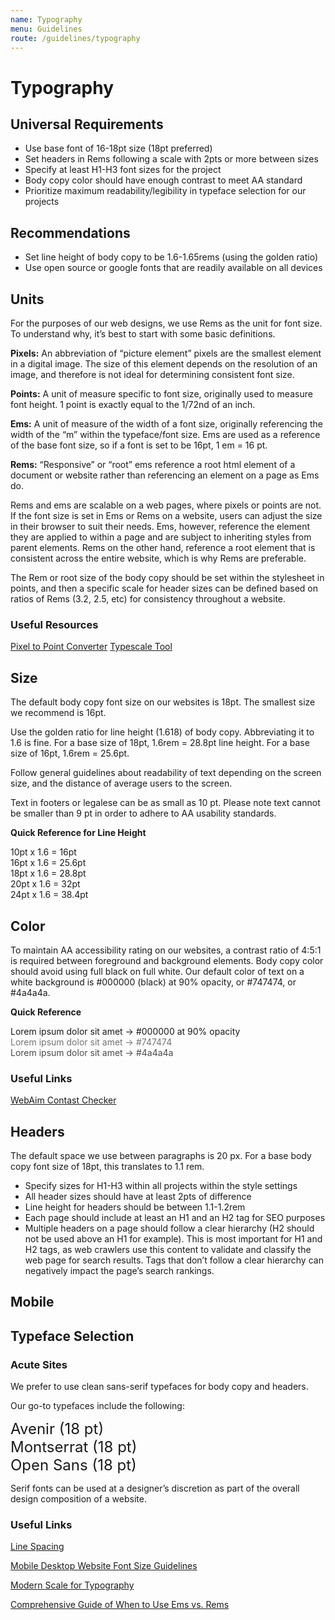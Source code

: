 ```yaml
---
name: Typography
menu: Guidelines
route: /guidelines/typography
---
```


# Typography

## Universal Requirements
<ul>
<li>Use base font of 16-18pt size (18pt preferred)</li>
<li>Set headers in Rems following a scale with 2pts or more between sizes</li>
<li>Specify at least H1-H3 font sizes for the project</li>
<li>Body copy color should have enough contrast to meet AA standard</li>
<li>Prioritize maximum readability/legibility in typeface selection for our projects</li>
</ul>

## Recommendations

<ul>
<li>Set line height of body copy to be 1.6-1.65rems (using the golden ratio)</li>
<li>Use open source or google fonts that are readily available on all devices</li>
</ul>

## Units
<p>For the purposes of our web designs, we use Rems as the unit for font size. To understand why, it’s best to start with some basic definitions.</p>

__Pixels:__ An abbreviation of “picture element” pixels are the smallest element in a digital image. The size of this element depends on the resolution of an image, and therefore is not ideal for determining consistent font size.

__Points:__ A unit of measure specific to font size, originally used to measure font height. 1 point is exactly equal to the 1/72nd of an inch.

__Ems:__ A unit of measure of the width of a font size, originally referencing the width of the “m” within the typeface/font size. Ems are used as a reference of the base font size, so if a font is set to be 16pt, 1 em = 16 pt.

__Rems:__ “Responsive” or “root” ems reference a root html element of a document or website rather than referencing an element on a page as Ems do.

<p>Rems and ems are scalable on a web pages, where pixels or points are not. If the font size is set in Ems or Rems on a website, users can adjust the size in their browser to suit their needs. Ems, however, reference the element they are applied to within a page and are subject to inheriting styles from parent elements. Rems on the other hand, reference a root element that is consistent across the entire website, which is why Rems are preferable.</p>

<p>The Rem or root size of the body copy should be set within the stylesheet in points, and then a specific scale for header sizes can be defined based on ratios of Rems (3.2, 2.5, etc) for consistency throughout a website.</p>


### Useful Resources
[Pixel to Point Converter](http://www.endmemo.com/sconvert/pixelpoint.php)
[Typescale Tool](https://type-scale.com/)

## Size
<p>The default body copy font size on our websites is 18pt. The smallest size we recommend is 16pt.</p>

<p>Use the golden ratio for line height (1.618) of body copy. Abbreviating it to 1.6 is fine. For a base size of 18pt, 1.6rem = 28.8pt line height. For a base size of 16pt, 1.6rem = 25.6pt.</p>
<p>Follow general guidelines about readability of text depending on the screen size, and the distance of average users to the screen.</p>

<p>Text in footers or legalese can be as small as 10 pt. Please note text cannot be smaller than 9 pt in order to adhere to AA usability standards.</p>

__Quick Reference for Line Height__
<div>10pt x 1.6 = 16pt</div>
<div>16pt x 1.6 = 25.6pt</div>
<div>18pt x 1.6 = 28.8pt</div>
<div>20pt x 1.6 = 32pt</div>
<div>24pt x 1.6 = 38.4pt</div>

## Color

To maintain AA accessibility rating on our websites, a contrast ratio of 4:5:1 is required between foreground and background elements. Body copy color should avoid using full black on full white. Our default color of text on a white background is #000000 (black) at 90% opacity, or #747474, or #4a4a4a. 

__Quick Reference__
<div style="color:#000000;opacity:0.9;">Lorem ipsum dolor sit amet &#8594; #000000 at 90% opacity</div>
<div style="color:#747474;">Lorem ipsum dolor sit amet &#8594; #747474</div>
<div style="color:#4a4a4a;">Lorem ipsum dolor sit amet &#8594; #4a4a4a</div>

### Useful Links
[WebAim Contast Checker](https://webaim.org/resources/contrastchecker/)

## Headers
The default space we use between paragraphs is 20 px. For a base body copy font size of 18pt, this translates to 1.1 rem.

<ul>
<li>Specify sizes for H1-H3 within all projects within the style settings</li>
<li>All header sizes should have at least 2pts of difference</li>
<li>Line height for headers should be between 1.1-1.2rem</li>
<li>Each page should include at least an H1 and an H2 tag for SEO purposes</li>
<li>Multiple headers on a page should follow a clear hierarchy (H2 should not be used above an H1 for example). This is most important for H1 and H2 tags, as web crawlers use this content to validate and classify the web page for search results. Tags that don’t follow a clear hierarchy can negatively impact the page’s search rankings.</li>
</ul>

## Mobile

## Typeface Selection

### Acute Sites
We prefer to use clean sans-serif typefaces for body copy and headers.

<p>Our go-to typefaces include the following:
<div style="font:Avenir;font-size:18pt;">Avenir (18 pt)</div>
<div style="font:Montserrat;font-size:18pt;">Montserrat (18 pt)</div>
<div style="font:OpenSans;font-size:18pt;">Open Sans (18 pt)</div></p>

<p>Serif fonts can be used at a designer’s discretion as part of the overall design composition of a website.</p>


### Useful Links
[Line Spacing](https://practicaltypography.com/line-spacing.html)

[Mobile Desktop Website Font Size Guidelines](https://learnui.design/blog/mobile-desktop-website-font-size-guidelines.html)

[Modern Scale for Typography](https://typecast.com/blog/a-more-modern-scale-for-web-typography)

[Comprehensive Guide of When to Use Ems vs. Rems](https://webdesign.tutsplus.com/tutorials/comprehensive-guide-when-to-use-em-vs-rem--cms-23984)
